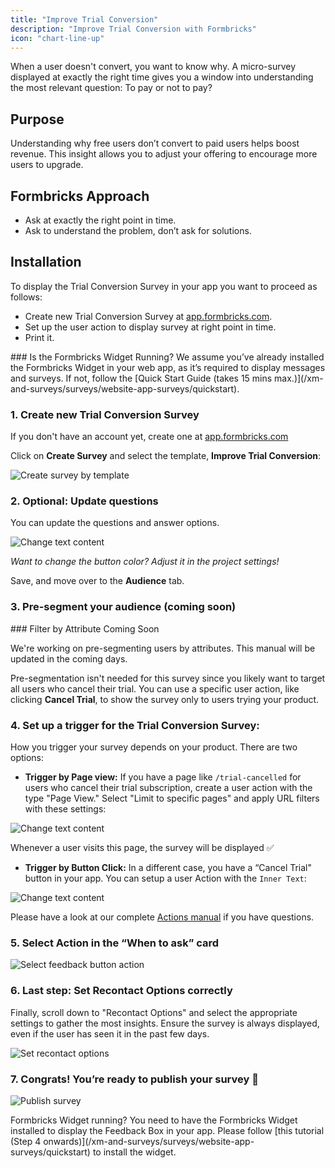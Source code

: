 ```yaml
---
title: "Improve Trial Conversion"
description: "Improve Trial Conversion with Formbricks"
icon: "chart-line-up"
---
```


When a user doesn't convert, you want to know why. A micro-survey displayed at exactly the right time gives you a window into understanding the most relevant question: To pay or not to pay?

## Purpose

Understanding why free users don’t convert to paid users helps boost revenue. This insight allows you to adjust your offering to encourage more users to upgrade.

## Formbricks Approach

- Ask at exactly the right point in time.
- Ask to understand the problem, don’t ask for solutions.

## Installation

To display the Trial Conversion Survey in your app you want to proceed as follows:

- Create new Trial Conversion Survey at [app.formbricks.com](https://app.formbricks.com/).
- Set up the user action to display survey at right point in time.
- Print it.

<Note>
  ### Is the Formbricks Widget Running?
  We assume you’ve already installed the Formbricks Widget in your web app, as it’s required to display messages and surveys. If not, follow the [Quick Start Guide (takes 15 mins max.)](/xm-and-surveys/surveys/website-app-surveys/quickstart).
</Note>

### 1. Create new Trial Conversion Survey

If you don't have an account yet, create one at [app.formbricks.com](https://app.formbricks.com/auth/signup)

Click on **Create Survey** and select the template, **Improve Trial Conversion**:

![Create survey by template](/images/xm-and-surveys/xm/best-practices/improve-trial-cr/create-survey.webp)

### 2. Optional: Update questions

You can update the questions and answer options.

![Change text content](/images/xm-and-surveys/xm/best-practices/improve-trial-cr/change-text.webp)

_Want to change the button color? Adjust it in the project settings!_

Save, and move over to the **Audience** tab.

### 3. Pre-segment your audience (coming soon)

<Note>
### Filter by Attribute Coming Soon

We're working on pre-segmenting users by attributes. This manual will be updated in the coming days.
</Note>

Pre-segmentation isn't needed for this survey since you likely want to target all users who cancel their trial. You can use a specific user action, like clicking **Cancel Trial**, to show the survey only to users trying your product.

### 4. Set up a trigger for the Trial Conversion Survey:

How you trigger your survey depends on your product. There are two options:

- **Trigger by Page view:** If you have a page like `/trial-cancelled` for users who cancel their trial subscription, create a user action with the type "Page View." Select "Limit to specific pages" and apply URL filters with these settings:

![Change text content](/images/xm-and-surveys/xm/best-practices/improve-trial-cr/action-pageurl.webp)

Whenever a user visits this page, the survey will be displayed ✅

- **Trigger by Button Click:** In a different case, you have a “Cancel Trial" button in your app. You can setup a user Action with the `Inner Text`:

![Change text content](/images/xm-and-surveys/xm/best-practices/improve-trial-cr/action-innertext.webp)

Please have a look at our complete [Actions manual](/xm-and-surveys/surveys/website-app-surveys/actions) if you have questions.

### 5. Select Action in the “When to ask” card

![Select feedback button action](/images/xm-and-surveys/xm/best-practices/improve-trial-cr/select-action.webp)

### 6. Last step: Set Recontact Options correctly

Finally, scroll down to "Recontact Options" and select the appropriate settings to gather the most insights. Ensure the survey is always displayed, even if the user has seen it in the past few days.

![Set recontact options](/images/xm-and-surveys/xm/best-practices/improve-trial-cr/recontact-options.webp)

### 7. Congrats! You’re ready to publish your survey 🥳

![Publish survey](/images/xm-and-surveys/xm/best-practices/improve-trial-cr/publish.webp)

<Note>
  Formbricks Widget running? You need to have the Formbricks Widget installed to display the Feedback Box in your app. Please follow [this tutorial (Step 4 onwards)](/xm-and-surveys/surveys/website-app-surveys/quickstart) to install the widget.
</Note>